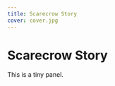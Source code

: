 ```yaml
---
title: Scarecrow Story
cover: cover.jpg
---
```


# Scarecrow Story

<ComicPanel
  panel={1}
  src="/stories/scarecrow/scarecrow.jpg"
  alt="Scarecrow"
  width={400}
  height={200}
/>

This is a tiny panel.
